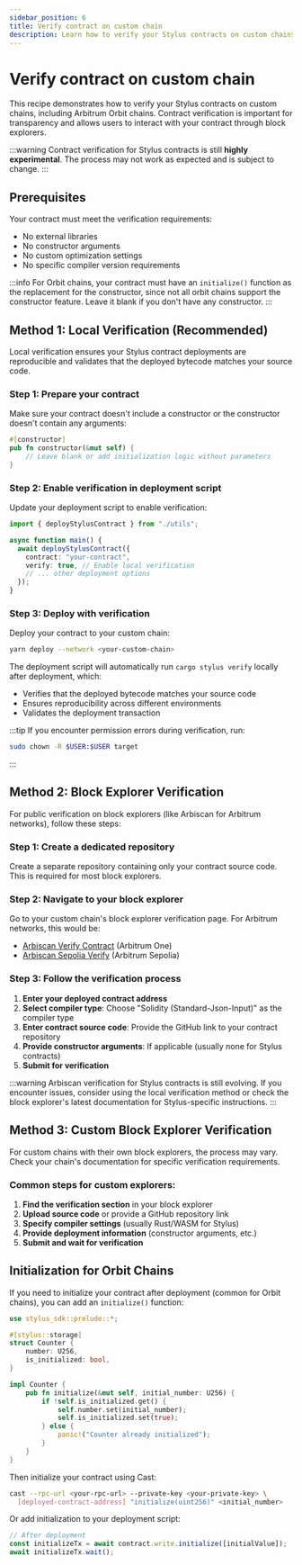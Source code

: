 ```yaml
---
sidebar_position: 6
title: Verify contract on custom chain
description: Learn how to verify your Stylus contracts on custom chains and Arbitrum Orbit chains.
---
```



# Verify contract on custom chain

This recipe demonstrates how to verify your Stylus contracts on custom chains, including Arbitrum Orbit chains. Contract verification is important for transparency and allows users to interact with your contract through block explorers.

:::warning
Contract verification for Stylus contracts is still **highly experimental**. The process may not work as expected and is subject to change.
:::

## Prerequisites

Your contract must meet the verification requirements:

- No external libraries
- No constructor arguments
- No custom optimization settings
- No specific compiler version requirements

:::info
For Orbit chains, your contract must have an `initialize()` function as the replacement for the constructor, since not all orbit chains support the constructor feature. Leave it blank if you don't have any constructor.
:::

## Method 1: Local Verification (Recommended)

Local verification ensures your Stylus contract deployments are reproducible and validates that the deployed bytecode matches your source code.

### Step 1: Prepare your contract

Make sure your contract doesn't include a constructor or the constructor doesn't contain any arguments:

```rust title="packages/stylus/your-contract/src/lib.rs"
#[constructor]
pub fn constructor(&mut self) {
    // Leave blank or add initialization logic without parameters
}
```

### Step 2: Enable verification in deployment script

Update your deployment script to enable verification:

```typescript title="packages/stylus/scripts/deploy.ts"
import { deployStylusContract } from "./utils";

async function main() {
  await deployStylusContract({
    contract: "your-contract",
    verify: true, // Enable local verification
    // ... other deployment options
  });
}
```

### Step 3: Deploy with verification

Deploy your contract to your custom chain:

```bash
yarn deploy --network <your-custom-chain>
```

The deployment script will automatically run `cargo stylus verify` locally after deployment, which:

- Verifies that the deployed bytecode matches your source code
- Ensures reproducibility across different environments
- Validates the deployment transaction

:::tip
If you encounter permission errors during verification, run:

```bash
sudo chown -R $USER:$USER target
```

:::

## Method 2: Block Explorer Verification

For public verification on block explorers (like Arbiscan for Arbitrum networks), follow these steps:

### Step 1: Create a dedicated repository

Create a separate repository containing only your contract source code. This is required for most block explorers.

### Step 2: Navigate to your block explorer

Go to your custom chain's block explorer verification page. For Arbitrum networks, this would be:

- [Arbiscan Verify Contract](https://arbiscan.io/verifyContract) (Arbitrum One)
- [Arbiscan Sepolia Verify](https://sepolia.arbiscan.io/verifyContract) (Arbitrum Sepolia)

### Step 3: Follow the verification process

1. **Enter your deployed contract address**
2. **Select compiler type**: Choose "Solidity (Standard-Json-Input)" as the compiler type
3. **Enter contract source code**: Provide the GitHub link to your contract repository
4. **Provide constructor arguments**: If applicable (usually none for Stylus contracts)
5. **Submit for verification**

:::warning
Arbiscan verification for Stylus contracts is still evolving. If you encounter issues, consider using the local verification method or check the block explorer's latest documentation for Stylus-specific instructions.
:::

## Method 3: Custom Block Explorer Verification

For custom chains with their own block explorers, the process may vary. Check your chain's documentation for specific verification requirements.

### Common steps for custom explorers:

1. **Find the verification section** in your block explorer
2. **Upload source code** or provide a GitHub repository link
3. **Specify compiler settings** (usually Rust/WASM for Stylus)
4. **Provide deployment information** (constructor arguments, etc.)
5. **Submit and wait for verification**

## Initialization for Orbit Chains

If you need to initialize your contract after deployment (common for Orbit chains), you can add an `initialize()` function:

```rust title="packages/stylus/your-contract/src/lib.rs"
use stylus_sdk::prelude::*;

#[stylus::storage]
struct Counter {
    number: U256,
    is_initialized: bool,
}

impl Counter {
    pub fn initialize(&mut self, initial_number: U256) {
        if !self.is_initialized.get() {
            self.number.set(initial_number);
            self.is_initialized.set(true);
        } else {
            panic!("Counter already initialized");
        }
    }
}
```

Then initialize your contract using Cast:

```bash
cast --rpc-url <your-rpc-url> --private-key <your-private-key> \
  [deployed-contract-address] "initialize(uint256)" <initial_number>
```

Or add initialization to your deployment script:

```typescript title="packages/stylus/scripts/deploy.ts"
// After deployment
const initializeTx = await contract.write.initialize([initialValue]);
await initializeTx.wait();
```
